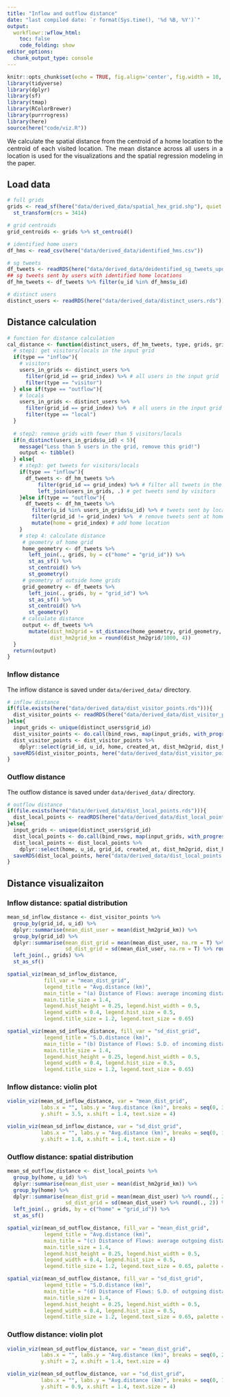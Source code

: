 ```yaml
---
title: "Inflow and outflow distance"
date: "last compiled date: `r format(Sys.time(), '%d %B, %Y')`"
output:
  workflowr::wflow_html:
    toc: false
    code_folding: show
editor_options:
  chunk_output_type: console
---
```


```r
knitr::opts_chunk$set(echo = TRUE, fig.align='center', fig.width = 10, fig.height = 10, warning = FALSE, message = FALSE)
library(tidyverse)
library(dplyr)
library(sf)
library(tmap)
library(RColorBrewer)
library(purrrogress)
library(here)
source(here("code/viz.R"))
```


<style>
body {text-align: justify}
</style>


We calculate the spatial distance from the centroid of a home location to the centroid of each visited location. The mean distance across all users in a location is used for the visualizations and the spatial regression modeling in the paper. 


## Load data 

```r
# full grids 
grids <- read_sf(here("data/derived_data/spatial_hex_grid.shp"), quiet = T) %>%
  st_transform(crs = 3414)

# grid centroids 
grid_centroids <- grids %>% st_centroid()

# identified home users 
df_hms <- read_csv(here("data/derived_data/identified_hms.csv"))

# sg tweets 
df_tweets <- readRDS(here("data/derived_data/deidentified_sg_tweets_updated.rds"))
## sg tweets sent by users with identified home locations 
df_hm_tweets <- df_tweets %>% filter(u_id %in% df_hms$u_id)

# distinct users 
distinct_users <- readRDS(here("data/derived_data/distinct_users.rds"))
```


## Distance calculation 

```r
# function for distance calculation 
cal_distance <- function(distinct_users, df_hm_tweets, type, grids, grid_index){
  # step1: get visitors/locals in the input grid 
  if(type == "inflow"){
    # visitors
    users_in_grids <- distinct_users %>% 
      filter(grid_id == grid_index) %>% # all users in the input grid 
      filter(type == "visitor") 
  } else if(type == "outflow"){
    # locals
    users_in_grids <- distinct_users %>% 
      filter(grid_id == grid_index) %>%  # all users in the input grid 
      filter(type == "local") 
  }
  
  # step2: remove grids with fewer than 5 visitors/locals
  if(n_distinct(users_in_grids$u_id) < 5){
    message("Less than 5 users in the grid, remove this grid!")
    output <- tibble()
  } else{
    # step3: get tweets for visitors/locals 
    if(type == "inflow"){
      df_tweets <- df_hm_tweets %>% 
          filter(grid_id == grid_index) %>% # filter all tweets in the target grid 
          left_join(users_in_grids, .) # get tweets send by visitors
    }else if(type == "outflow"){
      df_tweets <- df_hm_tweets %>% 
        filter(u_id %in% users_in_grids$u_id) %>% # tweets sent by locals 
        filter(grid_id != grid_index) %>%  # remove tweets sent at home place
        mutate(home = grid_index) # add home location
    }
    # step 4: calculate distance 
     # geometry of home grid 
     home_geometry <- df_tweets %>% 
       left_join(., grids, by = c("home" = "grid_id")) %>% 
       st_as_sf() %>% 
       st_centroid() %>% 
       st_geometry()
     # geometry of outside home grids
     grid_geometry <- df_tweets %>% 
       left_join(., grids, by = "grid_id") %>% 
       st_as_sf() %>% 
       st_centroid() %>% 
       st_geometry()
     # calculate distance 
     output <- df_tweets %>% 
       mutate(dist_hm2grid = st_distance(home_geometry, grid_geometry, by_element = TRUE) %>% as.numeric(), 
              dist_hm2grid_km = round(dist_hm2grid/1000, 4))
  }
  return(output)
} 
```

### Inflow distance 

The inflow distance is saved under `data/derived_data/` directory. 

```r
# inflow distance 
if(file.exists(here("data/derived_data/dist_visitor_points.rds"))){
  dist_visitor_points <- readRDS(here("data/derived_data/dist_visitor_points.rds"))
}else{
  input_grids <- unique(distinct_users$grid_id) 
  dist_visitor_points <- do.call(bind_rows, map(input_grids, with_progress(function(x) cal_distance(distinct_users, df_hm_tweets, type = "inflow", grids, x))))
  dist_visitor_points <- dist_visitor_points %>% 
    dplyr::select(grid_id, u_id, home, created_at, dist_hm2grid, dist_hm2grid_km)
  saveRDS(dist_visitor_points, here("data/derived_data/dist_visitor_points.rds"))
}
```

### Outflow distance 

The outflow distance is saved under `data/derived_data/` directory.

```r
# outflow distance 
if(file.exists(here("data/derived_data/dist_local_points.rds"))){
  dist_local_points <- readRDS(here("data/derived_data/dist_local_points.rds"))
}else{
  input_grids <- unique(distinct_users$grid_id)
  dist_local_points <- do.call(bind_rows, map(input_grids, with_progress(function(x) cal_distance(distinct_users, df_hm_tweets, type = "outflow", grids, x)))) 
  dist_local_points <- dist_local_points %>% 
    dplyr::select(home, u_id, grid_id, created_at, dist_hm2grid, dist_hm2grid_km)
  saveRDS(dist_local_points, here("data/derived_data/dist_local_points.rds"))
}
```


## Distance visualizaiton 

### Inflow distance: spatial distribution

```r
mean_sd_inflow_distance <- dist_visitor_points %>% 
  group_by(grid_id, u_id) %>% 
  dplyr::summarise(mean_dist_user = mean(dist_hm2grid_km)) %>% 
  group_by(grid_id) %>% 
  dplyr::summarise(mean_dist_grid = mean(mean_dist_user, na.rm = T) %>% round(., 2),
                   sd_dist_grid = sd(mean_dist_user, na.rm = T) %>% round(., 2)) %>% 
  left_join(., grids) %>% 
  st_as_sf()

spatial_viz(mean_sd_inflow_distance,
            fill_var = "mean_dist_grid",
            legend_title = "Avg.distance (km)",
            main_title = "(a) Distance of Flows: average incoming distance",
            main.title_size = 1.4,
            legend.hist_height = 0.25, legend.hist_width = 0.5,
            legend_width = 0.4, legend.hist_size = 0.5,
            legend.title_size = 1.2, legend.text_size = 0.65)

spatial_viz(mean_sd_inflow_distance, fill_var = "sd_dist_grid", 
            legend_title = "S.D.distance (km)", 
            main_title = "(b) Distance of Flows: S.D. of incoming distance", 
            main.title_size = 1.4,
            legend.hist_height = 0.25, legend.hist_width = 0.5,
            legend_width = 0.4, legend.hist_size = 0.5,
            legend.title_size = 1.2, legend.text_size = 0.65)
```

### Inflow distance: violin plot 

```r
violin_viz(mean_sd_inflow_distance, var = "mean_dist_grid", 
           labs.x = "", labs.y = "Avg.distance (km)", breaks = seq(0, 30, 2), 
           y.shift = 3.5, x.shift = 1.4, text.size = 4)

violin_viz(mean_sd_inflow_distance, var = "sd_dist_grid", 
           labs.x = "", labs.y = "Avg.distance (km)", breaks = seq(0, 12, 2),
           y.shift = 1.8, x.shift = 1.4, text.size = 4)
```

### Outflow distance: spatial distribution

```r
mean_sd_outflow_distance <- dist_local_points %>% 
  group_by(home, u_id) %>% 
  dplyr::summarise(mean_dist_user = mean(dist_hm2grid_km)) %>% 
  group_by(home) %>% 
  dplyr::summarise(mean_dist_grid = mean(mean_dist_user) %>% round(., 2),
                   sd_dist_grid = sd(mean_dist_user) %>% round(., 2)) %>% 
  left_join(., grids, by = c("home" = "grid_id")) %>% 
  st_as_sf()

spatial_viz(mean_sd_outflow_distance, fill_var = "mean_dist_grid", 
            legend_title = "Avg.distance (km)", 
            main_title = "(c) Distance of Flows: average outgoing distance", 
            main.title_size = 1.4,
            legend.hist_height = 0.25, legend.hist_width = 0.5,
            legend_width = 0.4, legend.hist_size = 0.5,
            legend.title_size = 1.2, legend.text_size = 0.65, palette = "Purples")

spatial_viz(mean_sd_outflow_distance, fill_var = "sd_dist_grid", 
            legend_title = "S.D.distance (km)", 
            main_title = "(d) Distance of Flows: S.D. of outgoing distance", 
            main.title_size = 1.4,
            legend.hist_height = 0.25, legend.hist_width = 0.5,
            legend_width = 0.4, legend.hist_size = 0.5,
            legend.title_size = 1.2, legend.text_size = 0.65, palette = "Purples")
```


### Outflow distance: violin plot 

```r
violin_viz(mean_sd_outflow_distance, var = "mean_dist_grid",
           labs.x = "", labs.y = "Avg.distance (km)", breaks = seq(0, 20, 2),
           y.shift = 2, x.shift = 1.4, text.size = 4)

violin_viz(mean_sd_outflow_distance, var = "sd_dist_grid", 
           labs.x = "", labs.y = "Avg.distance (km)", breaks = seq(0, 10, 2),
           y.shift = 0.9, x.shift = 1.4, text.size = 4)
```

